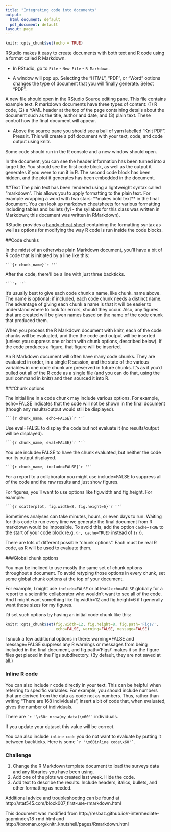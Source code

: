 ```yaml
---
title: "Integrating code into documents"
output:
  html_document: default
  pdf_document: default
layout: page
---
```


```r
knitr::opts_chunk$set(echo = TRUE)
```

RStudio makes it easy to create documents with both text and R code using a format called R Markdown. 

* In RStudio, go to `File` - `New File` - `R Markdown`.

* A window will pop up. Selecting the "HTML", "PDF", or "Word" options changes the type of document that
you will finally generate. Select "PDF".

A new file should open in the RStudio Source editing pane. This file contains example text. R markdown documents have three types of content: (1) R code, (2) a YAML header at the top of the 
page containing details about the document such as the title, author and date, and (3)
 plain text. These control how the final document will appear. 

* Above the source pane you should see a ball of yarn labelled "Knit PDF". Press
it. This will create a pdf document with your text, code, and code output using knitr.

Some code should run in the R console and a new window should open.

In the document, you can see the header information has been turned into
a large title. You should see the first code block, as well as the output it 
generates if you were to run it in R. The second code block has been hidden,
and the plot it generates has been embedded in the document.

##Text
The plain text has been rendered using a lightweight syntax called "markdown".
This allows you to apply formatting to the plain text. For example wrapping a 
word with two stars: \*\*makes bold text\*\* in the final document. You can look up markdown
cheatsheets for various formatting including tables and bullets (fyi - the syllabus for this class
was written in Markdown; this document was written in RMarkdown).

RStudio provides a [handy cheat sheet][1] containing the formatting syntax as well
as options for modifying the way R code is run inside the code blocks.

[1]: https://www.rstudio.com/wp-content/uploads/2015/02/rmarkdown-cheatsheet.pdf

##Code chunks

In the midst of an otherwise plain Markdown document, you’ll have a bit of R code that is initiated by a line like this:

    ```{r chunk_name}`r ''`

After the code, there’ll be a line with just three backticks.

    ````r ''`

It’s usually best to give each code chunk a name, like chunk_name above. The name is optional; if included, each code chunk needs a distinct name. The advantage of giving each chunk a name is that it will be easier to understand where to look for errors, should they occur. Also, any figures that are created will be given names based on the name of the code chunk that produced them.

When you process the R Markdown document with knitr, each of the code chunks will be evaluated, and then the code and output will be inserted (unless you suppress one or both with chunk options, described below). If the code produces a figure, that figure will be inserted.

An R Markdown document will often have many code chunks. They are evaluated in order, in a single R session, and the state of the various variables in one code chunk are preserved in future chunks. It’s as if you’d pulled out all of the R code as a single file (and you can do that, using the purl command in knitr) and then sourced it into R.

###Chunk options

The initial line in a code chunk may include various options. For example, echo=FALSE indicates that the code will not be shown in the final document (though any results/output would still be displayed).

    ```{r chunk_name, echo=FALSE}`r ''`
    
Use eval=FALSE to display the code but not evaluate it (no results/output will be displayed).

    ```{r chunk_name, eval=FALSE}`r ''`
    
You use include=FALSE to have the chunk evaluated, but neither the code nor its output displayed.

    ```{r chunk_name, include=FALSE}`r ''`
    
For a report to a collaborator you might use include=FALSE to suppress all of the code and the raw results and just show figures.

For figures, you’ll want to use options like fig.width and fig.height. For example:

    ```{r scatterplot, fig.width=8, fig.height=6}`r ''`

Sometimes analyses can take minutes, hours, or even days to run. Waiting
for this code to run every time we generate the final document from R markdown
would be impossible. To avoid this, add the option `cache=TRUE` to the start
of your code block (e.g. `{r, cache=TRUE}` instead of `{r}`). 

There are lots of different possible “chunk options”. Each must be real R code, as R will be used to evaluate them.

###Global chunk options

You may be inclined to use mostly the same set of chunk options throughout a document. To avoid retyping those options in every chunk, set some global chunk options at the top of your document.

For example, I might use `include=FALSE` or at least `echo=FALSE` globally for a report to a scientific collaborator who wouldn’t want to see all of the code. And I might want something like fig.width=12 and fig.height=6 if I generally want those sizes for my figures.

I’d set such options by having an initial code chunk like this:

```r
knitr::opts_chunk$set(fig.width=12, fig.height=8, fig.path='Figs/',
                      echo=FALSE, warning=FALSE, message=FALSE)
```
I snuck a few additional options in there: warning=FALSE and message=FALSE suppress any R warnings or messages from being included in the final document, and fig.path='Figs/' makes it so the figure files get placed in the Figs subdirectory. (By default, they are not saved at all.)

### Inline R code

You can also include r code directly in your text. This can be helpful when referring to specific variables. For example, you should include numbers that are derived from the data as code not as numbers. Thus, rather than writing “There are 168 individuals”, insert a bit of code that, when evaluated, gives the number of individuals.

There are `` `r '\x60r nrow(my_data)\x60'` `` individuals.

If you update your dataset this value will be correct.

You can also include `inline code` you do not want to evaluate by putting it between backticks. Here is some `` `r '\x60inline code\x60'` ``.

### Challenge

1. Change the R Markdown template document to load the surveys data and any libraries you have been using.
2. Add one of the plots we created last week. Hide the code. 
3. Add text to describe the results. Include headers, italics, bullets, and other formatting as needed.

Additional advice and troubleshooting can be found at http://stat545.com/block007_first-use-rmarkdown.html

This document was modified from http://resbaz.github.io/r-intermediate-gapminder/18-rmd.html and http://kbroman.org/knitr_knutshell/pages/Rmarkdown.html
